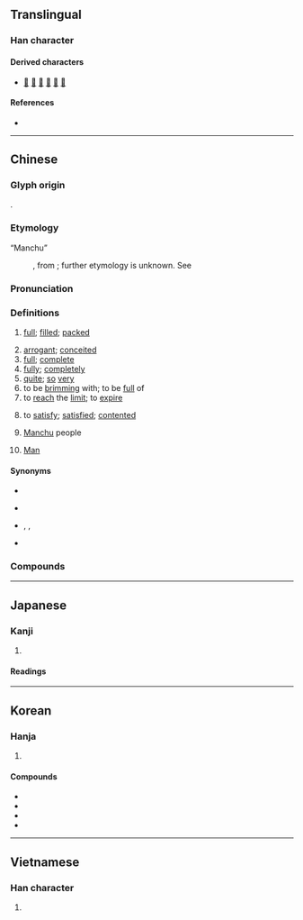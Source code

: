 {{also|满|満}}
{{character info}}
==Translingual==
{{Han simplified forms|滿|満|满}}

===Han character===
{{Han char|rn=85|rad=水|as=11|sn=14|four=34127|canj=ETLB|ids=⿰氵㒼}}

====Derived characters====
* [[𤾯]] [[𡒗]] [[懣]] [[𣂎]] [[濷]] [[𩯮]]

====References====
* {{Han ref|kx=0644.180|dkj=18099|dj=1052.030|hdz=31714.010|uh=6EFF|ud=28415|bh=BAA1|bd=47777}}

----

==Chinese==
{{zh-forms|s=满}}

===Glyph origin===
{{Han etym}}
{{Han compound|水|㒼|ls=psc|c1=s|c2=p|t1=water}}.

===Etymology===
; “Manchu”
: {{zh-etym-short|滿洲}}, from {{der|zh|mnc|ᠮᠠᠨᠵᡠ}}; further etymology is unknown. See {{pedialite|满族#族名来源|lang=zh}}

===Pronunciation===
{{zh-pron
|m=mǎn
|m-s=man3
|c=mun5
|c-t=mon2
|g=mon3
|h=pfs=mân;gd=man1
|j=man2
|mb=mǔing
|md=muāng/māng
|md_note=māng - vernacular (“so very”)
|mn=móa/boán
|mn_note=móa - vernacular; boán - literary
|mn-t=muan2
|w=3moe
|x=monn3
|ma=y
|ca=LL-Q9186-Justinrleung-滿.wav
|mc=y
|oc=y
|cat=a,adv,v,pn
}}

===Definitions===
{{zh-hanzi}}

# [[full]]; [[filled]]; [[packed]]
#: {{zh-x|所有 的 停車場 都 滿 了。|All the car parks are '''full'''.}}
#: {{zh-x|這 篇 論文 滿 是 拼寫 錯誤。|This paper is '''full''' of spelling mistakes.}}
# [[arrogant]]; [[conceited]]
# [[full]]; [[complete]]
# [[fully]]; [[completely]]
# [[quite]]; [[so]] [[very]]
# to be [[brimming]] with; to be [[full]] of
# to [[reach]] the [[limit]]; to [[expire]]
#: {{zh-x|限期 已 滿。|The time limit has been '''reached'''.}}
#: {{zh-x|他 兒子 一 滿 18 歲，他 就 送 他 參軍 了。|He sent his son to join the army as soon as he '''reached''' eighteen.}}
# to [[satisfy]]; [[satisfied]]; [[contented]]
#: {{zh-x|滿意|satisfied}}
#: {{zh-x|自滿|self-satisfied}}
# {{zh-div|族}} [[Manchu]] people
# {{surname|zh|dot=:}} [[Man]]

====Synonyms====
* {{s|arrogant}}
{{zh-syn-saurus|傲慢}}
* {{s|full}}
{{zh-syn-saurus|完整}}
* {{s|to be brimming with}} {{zh-l|充滿}}, {{zh-l|充盈}}, {{zh-l|洋溢}}
* {{s|to satisfy}}
{{zh-syn-saurus|合意}}

===Compounds===
{{zh-der|滿不在乎|滿城風雨|滿打滿算|滿登登|滿地|滿點|滿肚子|滿額|滿分|滿分兒|滿腹|滿腹經綸|滿貫|滿懷|滿口|滿臉|滿臉花|滿滿當當|滿滿登登|滿門|滿面|滿面春風|滿目|滿目瘡痍|滿腦子|滿擰|滿七|滿期|滿腔|滿勤|滿山遍野|滿山紅|滿身|滿世界|滿堂|滿堂彩|滿堂灌|滿堂紅|滿天|滿天飛|滿文|滿心|滿眼|滿意|滿員|滿園春色|滿月|滿載|滿載而歸|滿洲|滿足|滿族|滿嘴|滿座|何滿子|子孫滿堂|中滿|填滿|心滿意足|大爆滿|器滿則傾|不滿足|圓滿|偽滿洲國|怨氣滿腹|功德圓滿|大圓滿法|塞滿|弓兒扯滿|孝滿|三平二滿|意滿志得|意得志滿|怨聲滿道|北滿洲|彌滿|南滿洲|志驕意滿|志滿氣得|志得意滿|志不可滿|完滿|充滿|引滿|名滿一時|惡貫滿盈|俸滿|布滿|人滿|屆滿|小滿|人滿為患|不滿|客滿|功成行滿|壽滿天年|堆滿|志足意滿|名滿天下|心滿願足|加德滿都|二滿三平|功行圓滿|滿弓|滿懷信心|滿應滿許|秤平斗滿|滿船|滿把|滿話|滿門抄斬|滿打算|滿打著|滿庭芳|滿袖春風|氣驕志滿|滿獄|滿擬|滿腔熱忱|滿面羞慚|滿面笑容|氣滿志驕|滿臉堆笑|滿洲國|滿腹珠璣|滿山|期滿|擠滿|滿市街|滿街|琳瑯滿目|滿服|滿眼金星|滿面羞愧|春風滿面|滿張羅|滿州鄉|滿漢全席|滿口胡說|滿面通紅|滿面愁容|滿口答應|滿布疑雲|滿臉通紅|春色滿園|滿版|滿好|滿是|滿理|窮坑難滿|滿拚自盡|滿可以|滿頭大汗|積滿|稱心滿志|滿腹憂愁|秩滿|滿心蒼涼|滿面飛紅|滿以為|滿腔熱情|滿山滿野|滿臉濺朱|滿心滿意|矜滿|滿腔怒火|滿面生春|滿布|滿而不溢|滿腹文章|稱心滿意|盈滿之咎|盈滿|滿口胡柴|拋滿|服滿|撲個滿懷|滿杖|滿心歡喜|滿室|瘡痍滿目|滿腹才學|琳琅滿目|牢騷滿腹|滿徒|桃李滿門|拽滿|滿肚皮|滿座風生|滿月酒|滿世間|撲滿|爆滿|滿散|滿師|滿舌生花|滿壘|滿江紅|滿腹心事|滿肚子火|滿朝文武|滿地荊棘|潘郎車滿|滿纂|滿破|滿頭|滿頂|滿面生花|滿面春生|滿面堆笑|滿語|滿臉飛紅|滿腹牢騷|滿腮|滿腔熱血|滿肚牢騷|滿清|滿目荒涼|滿目荊榛|滿盈|滿球數|滿滿|滿溢|滿流|滿檔|滿朝|滿望|滿有把握|滿斟|滿手|滿孝|滿好個|滿天星|滿坑滿谷|月滿則虧|溢滿|滿面雪霜|淚流滿面|挨滿|滿面紅脹|氣滿志得|滿人|沾沾自滿|持滿|滿帆|未滿|月滿花香|滿口應承|滿腹狐疑|滿裝|拶滿|氣滿填胸|持滿戒盈|滿口應允|美滿收場|賓朋滿座|精神滿腹|肥滿|譽滿天下|笑容滿面|行滿功圓|臕滿|豐滿|老滿兒|紅光滿面|荊榛滿目|經綸滿腹|美滿|行滿功成|腸肥腦滿|金玉滿堂|高朋滿座|草滿囹圄|驕傲自滿|躊躇滿志|行成功滿|額滿|說滿話|譽滿寰中|自信滿滿|飽滿|薩滿教|龔黃滿朝|腦滿腸肥|赭衣滿道|考滿|自滿|飲河滿腹|綴滿|蠨蛸滿堂|蓬蒿滿徑|芒刺滿身|肥腸滿腦|耳滿鼻滿|滿射|滿春|滿州}}

{{zh-cat|Beginning}}

----

==Japanese==
{{ja-kanji forms|満|滿}}

===Kanji===
{{ja-kanji|grade=|rs=水11|shin=満}}

# {{rfdef|ja|sort=水11}}

====Readings====
{{ja-readings
|goon=まん
|kanon=ばん
|kun=み-ちる, み-たす
}}

----

==Korean==

===Hanja===
{{ko-hanja|차다|찰|만}}

# {{hanja form of|만|[[full]]}}

====Compounds====
* {{ko-l|^만주|[[Manchuria]]|滿洲}}
* {{ko-l|만끽|[[enjoy]] [[fully]]|滿喫}}
* {{ko-l|만료|[[expiration]]|滿了}}
* {{ko-l|만천하|the [[whole]] [[world]]|滿天下}}

----

==Vietnamese==

===Han character===
{{vi-hantu|[[mãn]], [[mởn]], [[mớn]]|rs=水11}}

# {{rfdef|vi|sort=水11}}
